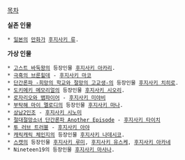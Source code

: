

[[목차]]


'''실존 인물'''
 * [[일본]]의 [[만화가]] [[후지사키 류]].
'''가상 인물'''
 * [[고스트 바둑왕]]의 등장인물 [[후지사키 아카리]].
 * [[극흑의 브룬힐데]] - [[후지사키 마코]]
 * [[단간론파 -희망의 학교와 절망의 고교생-]]의 등장인물 [[후지사키 치히로]].
 * [[도키메키 메모리얼]]의 등장인물 [[후지사키 시오리]].
 * [[로자리오와 뱀파이어]] - [[후지사키 미야비]]
 * [[부탁해 마이 멜로디]]의 등장인물 [[후지사키 마나]].
 * [[상남2인조]] - [[후지사키 시노미]]
 * [[절대절망소녀 단간론파 Another Episode]] - [[후지사키 타이치]]
 * [[투 러브 트러블]] - [[후지사키 아야]]
 * [[캐릭캐릭 체인지]]의 등장인물 [[후지사키 나데시코]].
 * [[스캣]]의 등장인물 [[후지사키 루미]], [[후지사키 유스케]], [[후지사키 아카네]]
 * Nineteen19의 등장인물 [[후지사키 마사나]].
